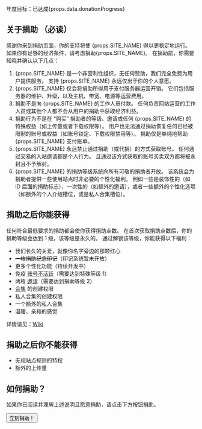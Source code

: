 <DonationProgress>年度目标：已达成{props.data.donationProgress}</DonationProgress>

## 关于捐助 <Important>（必读）</Important>

感谢你来到捐助页面，你的支持将使 {props.SITE_NAME} 得以更稳定地运行。 如果你有足够的经济条件，请考虑捐助{props.SITE_NAME}。 在捐助前，你需要知晓并确认以下几点：

1. {props.SITE_NAME} 是一个非营利性组织，无任何赞助，我们完全免费为用户提供服务。 支持 {props.SITE_NAME} 永远仅出于你的个人意愿。
2. {props.SITE_NAME} 仅会将捐助所得用于支付服务器运营开销。 它们包括服务器的维护、升级，以及主机、带宽、电源等运营费用。
3. 捐助不是向 {props.SITE_NAME} 的工作人员付款。 任何负责网站运营的工作人员或其他个人都不会从用户的捐助中获取经济利益。
4. 捐助行为不是在 “购买” 捐助者的等级、邀请或任何 {props.SITE_NAME} 的特殊权益（如上传量或者下载权限等）。 用户也无法通过捐助恢复任何已经被限制的账号或权益（如账号锁定、下载权限禁用等）。 捐助仅是单纯地帮助 {props.SITE_NAME} 支付账单。
5. {props.SITE_NAME} 永远禁止通过捐助（或代捐）的方式获取账号。 任何通过交易的入站邀请都是个人行为。 且通过该方式获取的账号买卖双方都将被永封且不予解封。
6. {props.SITE_NAME} 的捐助等级系统向所有可敬的捐助者开放。 该系统会为捐助者提供一些使用站点时非必要的个性化福利。 例如一些是装饰性的（如 ID 后面的捐助标志），一次性的（如额外的邀请），或者一些额外的个性化选项（如额外的个人介绍槽位，或是私人合集槽位）。

## 捐助之后你能获得

任何符合最低要求的捐助都会使你获得捐助点数。 在首次获取捐助点数后，你的捐助等级会达到 1 级，该等级是永久的。 通过解锁该等级，你能获得以下福利：

- 我们长久的关爱，就像你名字旁边的那颗红心
- ~~一枚捐助纪念印记~~（印记系统暂未开放）
- 更多个性化功能（持续开发中）
- 免疫 [账号不活跃](/wiki.php?action=article&name=不活跃账号)（需要达到特殊等级 1）
- 两枚 [邀请](/user.php?action=invite)（需要达到捐助等级 2）
- [合集](/collages.php) 的创建权限
- 私人合集的创建权限
- 一个额外的私人合集
- 温暖、亲和的感觉

详情请见：[Wiki](/wiki.php?action=article&id=52)

## 捐助之后你不能获得

- 无视站点规则的特权
- 额外的上传量

## 如何捐助？

如果你已阅读并理解上述说明且愿意捐助，请点击下方按钮捐助。

<Button href="donate.php?action=step2">立刻捐助！</Button>
